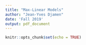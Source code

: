 ```yaml
---
title: "Max-Linear Models"
author: "Jean-Yves Djamen"
date: 'Fall 2019'
output: pdf_document
---
```


```r
knitr::opts_chunk$set(echo = TRUE)
```
